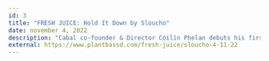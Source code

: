 ---
id: 3
title: "FRESH JUICE: Hold It Down by Sloucho"
date: november 4, 2022
description: "Cabal co-founder & Director Cóilín Phelan debuts his first release under new moniker Sloucho with 'Hold It Down'."
external: https://www.plantbassd.com/fresh-juice/sloucho-4-11-22
---
